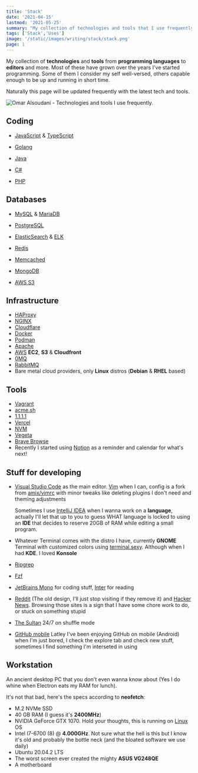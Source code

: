 ```yaml
---
title: 'Stack'
date: '2021-04-15'
lastmod: '2021-05-25'
summary: "My collection of technologies and tools that I use frequently, from programming languages to editors. Grown over the years I've been programming"
tags: ['Stack','Uses']
image: '/static/images/writing/stack/stack.png'
page: 1
---
```


My collection of **technologies** and **tools** from **programming languages** to **editors** and more. Most of these have grown over the years I've started programming. Some of them I consider my self well-versed, others capable enough to be up and running in short time.

Naturally this page will be updated frequently with the latest tech and tools.

![Omar Alsoudani - Technologies and tools I use frequently.](/static/images/writing/stack/stack.png)

## Coding

- [JavaScript](https://pbs.twimg.com/media/ChnulxvW0AEUs1J?format=jpg&name=large) & [TypeScript](https://www.typescriptlang.org/)
  
- [Golang](https://golang.org/)
  
- [Java](https://spring.io/projects/spring-boot)
  
- [C#](https://dotnet.microsoft.com/download/)
  
- [PHP](https://i.imgur.com/VgqoCKW.png)

## Databases

- [MySQL](https://www.mysql.com/) & [MariaDB](https://mariadb.org/)
  
- [PostgreSQL](https://www.postgresql.org/)
  
- [ElasticSearch](https://www.elastic.co/) & [ELK](https://www.elastic.co/what-is/elk-stack)
  
- [Redis](https://redis.io/)
  
- [Memcached](https://memcached.org/)
  
- [MongoDB](https://www.mongodb.com/)
  
- [AWS S3](https://aws.amazon.com/s3/)

## Infrastructure

- [HAProxy](https://www.haproxy.org/)
- [NGINX](https://nginx.org/)
- [Cloudflare](https://cloudflare.com/)
- [Docker](https://www.docker.com/)
- [Podman](https://podman.io/)
- [Apache](https://httpd.apache.org/)
- [AWS](https://aws.amazon.com/) **EC2**, **S3** & **Cloudfront**
- [0MQ](https://zeromq.org/)
- [RabbitMQ](https://www.rabbitmq.com/)
- Bare metal cloud providers, only **Linux** distros (**Debian** & **RHEL** based)

## Tools

- [Vagrant](https://www.vagrantup.com/)
- [acme.sh](https://github.com/acmesh-official/acme.sh/)
- [1.1.1.1](https://1.1.1.1/)
- [Vercel](https://vercel.com/)
- [NVM](https://github.com/nvm-sh/nvm/)
- [Vegeta](https://github.com/tsenart/vegeta)
- [Brave Browse](https://brave.com/)
- Recently I started using [Notion](https://www.notion.so/) as a reminder and calendar for what's next!

## Stuff for developing

- [Visual Studio Code](https://code.visualstudio.com/) as the main editor. [Vim](https://github.com/omaralsoudanii/vimrc/) when I can, config is a fork from [amix/vimrc](https://github.com/amix/vimrc/) with minor tweaks like deleting plugins I don't need and theming adjustments

  Sometimes I use [IntelliJ IDEA](https://www.jetbrains.com/idea/) when I wanna work on a **language**, actually I'll let that up to you to guess WHAT language is locked to using an **IDE** that decides to reserve 20GB of RAM while editing a small program.
  
- Whatever Terminal comes with the distro I have, currently **GNOME** Terminal with customized colors using [terminal.sexy](https://terminal.sexy). Although when I had **KDE**. I loved **Konsole**
  
- [Ripgrep](https://github.com/BurntSushi/ripgrep/)
  
- [Fzf](https://github.com/junegunn/fzf/)
  
- [JetBrains Mono](https://www.jetbrains.com/lp/mono/) for coding stuff, [Inter](https://rsms.me/inter/) for reading
  
- [Reddit](https://www.reddit.com/) (The old design, I'll just stop visiting if they remove it) and [Hacker News](https://news.ycombinator.com/). Browsing those sites is a sign that I have some chore work to do, or stuck on something stupid

- [The Sultan](https://www.youtube.com/channel/UCiYs0vL7tkkCK4yF_YhfyEQ/playlists) 24/7 on shuffle mode

- [GitHub mobile](https://github.com/mobile) Latley I've been enjoying GitHub on mobile (Android) when I'm just bored, I check the explore tab and check new stuff, sometimes I find something I'm interseted in using

## Workstation

An ancient desktop PC that you don't even wanna know about (Yes I do whine when Electron eats my RAM for lunch).

It's not that bad, here's the specs according to **neofetch**:

- M.2 NVMe SSD
- 40 GB RAM (I guess it's **2400MHz**)
- NVIDIA GeForce GTX 1070. Hold your thoughts, this is running on [Linux](https://mkreg.dev/static/images/writing/stack/linus-torvalds-middle-finger.jpg) OS
- Intel I7-6700 (8) @ **4.000GHz**. Not sure what the hell is this but I know it's old and probably the bottle neck (and the bloated software we use daily)
- Ubuntu 20.04.2 LTS
- The worst screen ever created the mighty **ASUS VG248QE**
- A motherboard